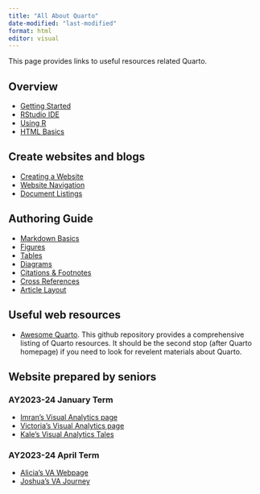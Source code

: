 ```yaml
---
title: "All About Quarto"
date-modified: "last-modified"
format: html
editor: visual
---
```


This page provides links to useful resources related Quarto.

## Overview

-   [Getting Started](https://quarto.org/docs/get-started/)
-   [RStudio IDE](https://quarto.org/docs/tools/rstudio.html)
-   [Using R](https://quarto.org/docs/computations/r.html)
-   [HTML Basics](https://quarto.org/docs/output-formats/html-basics.html)

## Create websites and blogs

-   [Creating a Website](https://quarto.org/docs/websites/)
-   [Website Navigation](https://quarto.org/docs/websites/website-navigation.html)
-   [Document Listings](https://quarto.org/docs/websites/website-listings.html)

## Authoring Guide

-   [Markdown Basics](https://quarto.org/docs/authoring/markdown-basics.html)
-   [Figures](https://quarto.org/docs/authoring/figures.html)
-   [Tables](https://quarto.org/docs/authoring/tables.html)
-   [Diagrams](https://quarto.org/docs/authoring/diagrams.html)
-   [Citations & Footnotes](https://quarto.org/docs/authoring/footnotes-and-citations.html)
-   [Cross References](https://quarto.org/docs/authoring/cross-references.html)
-   [Article Layout](https://quarto.org/docs/authoring/article-layout.html)

##  Useful web resources

-   [Awesome Quarto](https://github.com/mcanouil/awesome-quarto#featured-new-releases). This github repository provides a comprehensive listing of Quarto resources. It should be the second stop (after Quarto homepage) if you need to look for revelent materials about Quarto.

##  Website prepared by seniors

### AY2023-24 January Term

- [Imran’s Visual Analytics page](https://imranmi-isss608-jan24.netlify.app/)
- [Victoria's Visual Analytics page](https://iss608-vaa-victorianeo.netlify.app/)
- [Kale's Visual Analytics Tales](https://akalestale.netlify.app/)

### AY2023-24 April Term

- [Alicia's VA Webpage](https://lnealicia-isss608.netlify.app/)
- [Joshua's VA Journey](https://joshuaisaiah.netlify.app/)
